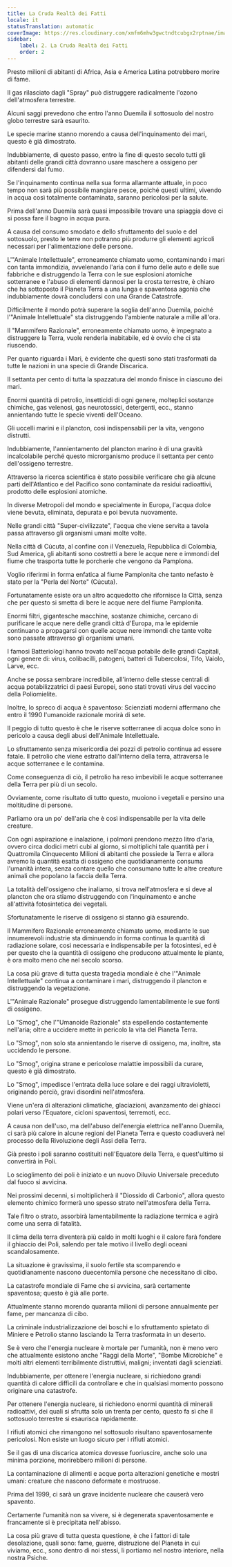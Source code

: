 ```yaml
---
title: La Cruda Realtà dei Fatti
locale: it
statusTranslation: automatic
coverImage: https://res.cloudinary.com/xmfm6mhw3gwctndtcubgx2rptnae/image/upload/v1741354419/small_cover_la_gran_rebelion_28716e29d2.webp
sidebar:
    label: 2. La Cruda Realtà dei Fatti
    order: 2
---
```

Presto milioni di abitanti di Africa, Asia e America Latina potrebbero morire di fame.

Il gas rilasciato dagli "Spray" può distruggere radicalmente l'ozono dell'atmosfera terrestre.

Alcuni saggi prevedono che entro l'anno Duemila il sottosuolo del nostro globo terrestre sarà esaurito.

Le specie marine stanno morendo a causa dell'inquinamento dei mari, questo è già dimostrato.

Indubbiamente, di questo passo, entro la fine di questo secolo tutti gli abitanti delle grandi città dovranno usare maschere a ossigeno per difendersi dal fumo.

Se l'inquinamento continua nella sua forma allarmante attuale, in poco tempo non sarà più possibile mangiare pesce, poiché questi ultimi, vivendo in acqua così totalmente contaminata, saranno pericolosi per la salute.

Prima dell'anno Duemila sarà quasi impossibile trovare una spiaggia dove ci si possa fare il bagno in acqua pura.

A causa del consumo smodato e dello sfruttamento del suolo e del sottosuolo, presto le terre non potranno più produrre gli elementi agricoli necessari per l'alimentazione delle persone.

L'"Animale Intellettuale", erroneamente chiamato uomo, contaminando i mari con tanta immondizia, avvelenando l'aria con il fumo delle auto e delle sue fabbriche e distruggendo la Terra con le sue esplosioni atomiche sotterranee e l'abuso di elementi dannosi per la crosta terrestre, è chiaro che ha sottoposto il Pianeta Terra a una lunga e spaventosa agonia che indubbiamente dovrà concludersi con una Grande Catastrofe.

Difficilmente il mondo potrà superare la soglia dell'anno Duemila, poiché l'"Animale Intellettuale" sta distruggendo l'ambiente naturale a mille all'ora.

Il "Mammifero Razionale", erroneamente chiamato uomo, è impegnato a distruggere la Terra, vuole renderla inabitabile, ed è ovvio che ci sta riuscendo.

Per quanto riguarda i Mari, è evidente che questi sono stati trasformati da tutte le nazioni in una specie di Grande Discarica.

Il settanta per cento di tutta la spazzatura del mondo finisce in ciascuno dei mari.

Enormi quantità di petrolio, insetticidi di ogni genere, molteplici sostanze chimiche, gas velenosi, gas neurotossici, detergenti, ecc., stanno annientando tutte le specie viventi dell'Oceano.

Gli uccelli marini e il plancton, così indispensabili per la vita, vengono distrutti.

Indubbiamente, l'annientamento del plancton marino è di una gravità incalcolabile perché questo microrganismo produce il settanta per cento dell'ossigeno terrestre.

Attraverso la ricerca scientifica è stato possibile verificare che già alcune parti dell'Atlantico e del Pacifico sono contaminate da residui radioattivi, prodotto delle esplosioni atomiche.

In diverse Metropoli del mondo e specialmente in Europa, l'acqua dolce viene bevuta, eliminata, depurata e poi bevuta nuovamente.

Nelle grandi città "Super-civilizzate", l'acqua che viene servita a tavola passa attraverso gli organismi umani molte volte.

Nella città di Cúcuta, al confine con il Venezuela, Repubblica di Colombia, Sud America, gli abitanti sono costretti a bere le acque nere e immondi del fiume che trasporta tutte le porcherie che vengono da Pamplona.

Voglio riferirmi in forma enfatica al fiume Pamplonita che tanto nefasto è stato per la "Perla del Norte" (Cúcuta).

Fortunatamente esiste ora un altro acquedotto che rifornisce la Città, senza che per questo si smetta di bere le acque nere del fiume Pamplonita.

Enormi filtri, gigantesche macchine, sostanze chimiche, cercano di purificare le acque nere delle grandi città d'Europa, ma le epidemie continuano a propagarsi con quelle acque nere immondi che tante volte sono passate attraverso gli organismi umani.

I famosi Batteriologi hanno trovato nell'acqua potabile delle grandi Capitali, ogni genere di: virus, colibacilli, patogeni, batteri di Tubercolosi, Tifo, Vaiolo, Larve, ecc.

Anche se possa sembrare incredibile, all'interno delle stesse centrali di acqua potabilizzatrici di paesi Europei, sono stati trovati virus del vaccino della Poliomielite.

Inoltre, lo spreco di acqua è spaventoso: Scienziati moderni affermano che entro il 1990 l'umanoide razionale morirà di sete.

Il peggio di tutto questo è che le riserve sotterranee di acqua dolce sono in pericolo a causa degli abusi dell'Animale Intellettuale.

Lo sfruttamento senza misericordia dei pozzi di petrolio continua ad essere fatale. Il petrolio che viene estratto dall'interno della terra, attraversa le acque sotterranee e le contamina.

Come conseguenza di ciò, il petrolio ha reso imbevibili le acque sotterranee della Terra per più di un secolo.

Ovviamente, come risultato di tutto questo, muoiono i vegetali e persino una moltitudine di persone.

Parliamo ora un po' dell'aria che è così indispensabile per la vita delle creature.

Con ogni aspirazione e inalazione, i polmoni prendono mezzo litro d'aria, ovvero circa dodici metri cubi al giorno, si moltiplichi tale quantità per i Quattromila Cinquecento Milioni di abitanti che possiede la Terra e allora avremo la quantità esatta di ossigeno che quotidianamente consuma l'umanità intera, senza contare quello che consumano tutte le altre creature animali che popolano la faccia della Terra.

La totalità dell'ossigeno che inaliamo, si trova nell'atmosfera e si deve al plancton che ora stiamo distruggendo con l'inquinamento e anche all'attività fotosintetica dei vegetali.

Sfortunatamente le riserve di ossigeno si stanno già esaurendo.

Il Mammifero Razionale erroneamente chiamato uomo, mediante le sue innumerevoli industrie sta diminuendo in forma continua la quantità di radiazione solare, così necessaria e indispensabile per la fotosintesi, ed è per questo che la quantità di ossigeno che producono attualmente le piante, è ora molto meno che nel secolo scorso.

La cosa più grave di tutta questa tragedia mondiale è che l'"Animale Intellettuale" continua a contaminare i mari, distruggendo il plancton e distruggendo la vegetazione.

L'"Animale Razionale" prosegue distruggendo lamentabilmente le sue fonti di ossigeno.

Lo "Smog", che l'"Umanoide Razionale" sta espellendo costantemente nell'aria; oltre a uccidere mette in pericolo la vita del Pianeta Terra.

Lo "Smog", non solo sta annientando le riserve di ossigeno, ma, inoltre, sta uccidendo le persone.

Lo "Smog", origina strane e pericolose malattie impossibili da curare, questo è già dimostrato.

Lo "Smog", impedisce l'entrata della luce solare e dei raggi ultravioletti, originando perciò, gravi disordini nell'atmosfera.

Viene un'era di alterazioni climatiche, glaciazioni, avanzamento dei ghiacci polari verso l'Equatore, cicloni spaventosi, terremoti, ecc.

A causa non dell'uso, ma dell'abuso dell'energia elettrica nell'anno Duemila, ci sarà più calore in alcune regioni del Pianeta Terra e questo coadiuverà nel processo della Rivoluzione degli Assi della Terra.

Già presto i poli saranno costituiti nell'Equatore della Terra, e quest'ultimo si convertirà in Poli.

Lo scioglimento dei poli è iniziato e un nuovo Diluvio Universale preceduto dal fuoco si avvicina.

Nei prossimi decenni, si moltiplicherà il "Diossido di Carbonio", allora questo elemento chimico formerà uno spesso strato nell'atmosfera della Terra.

Tale filtro o strato, assorbirà lamentabilmente la radiazione termica e agirà come una serra di fatalità.

Il clima della terra diventerà più caldo in molti luoghi e il calore farà fondere il ghiaccio dei Poli, salendo per tale motivo il livello degli oceani scandalosamente.

La situazione è gravissima, il suolo fertile sta scomparendo e quotidianamente nascono duecentomila persone che necessitano di cibo.

La catastrofe mondiale di Fame che si avvicina, sarà certamente spaventosa; questo è già alle porte.

Attualmente stanno morendo quaranta milioni di persone annualmente per fame, per mancanza di cibo.

La criminale industrializzazione dei boschi e lo sfruttamento spietato di Miniere e Petrolio stanno lasciando la Terra trasformata in un deserto.

Se è vero che l'energia nucleare è mortale per l'umanità, non è meno vero che attualmente esistono anche "Raggi della Morte", "Bombe Microbiche" e molti altri elementi terribilmente distruttivi, maligni; inventati dagli scienziati.

Indubbiamente, per ottenere l'energia nucleare, si richiedono grandi quantità di calore difficili da controllare e che in qualsiasi momento possono originare una catastrofe.

Per ottenere l'energia nucleare, si richiedono enormi quantità di minerali radioattivi, dei quali si sfrutta solo un trenta per cento, questo fa sì che il sottosuolo terrestre si esaurisca rapidamente.

I rifiuti atomici che rimangono nel sottosuolo risultano spaventosamente pericolosi. Non esiste un luogo sicuro per i rifiuti atomici.

Se il gas di una discarica atomica dovesse fuoriuscire, anche solo una minima porzione, morirebbero milioni di persone.

La contaminazione di alimenti e acque porta alterazioni genetiche e mostri umani: creature che nascono deformate e mostruose.

Prima del 1999, ci sarà un grave incidente nucleare che causerà vero spavento.

Certamente l'umanità non sa vivere, si è degenerata spaventosamente e francamente si è precipitata nell'abisso.

La cosa più grave di tutta questa questione, è che i fattori di tale desolazione, quali sono: fame, guerre, distruzione del Pianeta in cui viviamo, ecc., sono dentro di noi stessi, li portiamo nel nostro interiore, nella nostra Psiche.

